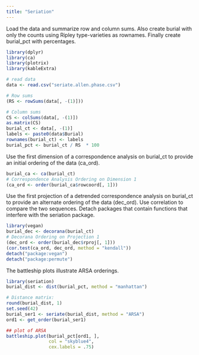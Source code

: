 ```yaml
---
title: "Seriation"
---
```


Load the data and summarize row and column sums. Also create burial with only the counts using Ripley type-varieties as rownames. Finally create burial_pct with percentages.

```r
library(dplyr)
library(ca)
library(plotrix)
library(kableExtra)

# read data
data <- read.csv("seriate.allen.phase.csv")

# Row sums
(RS <- rowSums(data[, -(1)]))

# Column sums
CS <- colSums(data[, -(1)])
as.matrix(CS)
burial_ct <- data[, -(1)]
labels <- paste0(data$Burial)
rownames(burial_ct) <- labels
burial_pct <- burial_ct / RS  * 100
```

Use the first dimension of a correspondence analysis on burial_ct to provide an initial ordering of the data (ca_ord).

```r
burial_ca <- ca(burial_ct)
# Correspondence Analysis Ordering on Dimension 1
(ca_ord <- order(burial_ca$rowcoord[, 1]))
```

Use the first projection of a detrended correspondence analysis on burial_ct to provide an alternate ordering of the data (dec_ord). Use correlation to compare the two sequences. Detach packages that contain functions that interfere with the seriation package.

```r
library(vegan)
burial_dec <- decorana(burial_ct)
# Decorana Ordering on Projection 1
(dec_ord <- order(burial_dec$rproj[, 1]))
(cor.test(ca_ord, dec_ord, method = "kendall"))
detach("package:vegan")
detach("package:permute")
```

The battleship plots illustrate ARSA orderings. 

```r
library(seriation)
burial_dist <- dist(burial_pct, method = "manhattan")

# Distance matrix:
round(burial_dist, 1)
set.seed(42)
burial_ser1 <- seriate(burial_dist, method = "ARSA")
ord1 <- get_order(burial_ser1)

## plot of ARSA 
battleship.plot(burial_pct[ord1, ], 
                col = "skyblue4", 
                cex.labels = .75)
```
